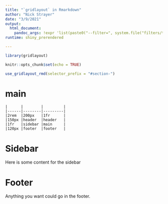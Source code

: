 ```yaml
---
title: "`gridlayout` in Rmarkdown"
author: "Nick Strayer"
date: "3/9/2021"
output:
  html_document:
    pandoc_args: !expr 'list(paste0("--filter=", system.file("filters/tabs.R", package="remarker")))'
runtime: shiny_prerendered

---
```


```r
library(gridlayout)

knitr::opts_chunk$set(echo = TRUE)

use_gridlayout_rmd(selector_prefix = "#section-")
```

# main {.no-header}

```gridlayout
|      |        |         |
|------|--------|---------|
|2rem  |200px   |1fr      |
|150px |header  |header   |
|1fr   |sidebar |main     |
|120px |footer  |footer   |
```


# Sidebar {.v_center}

Here is some content for the sidebar

# Footer

Anything you want could go in the footer.
